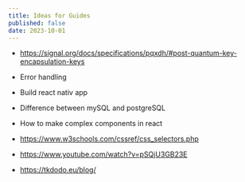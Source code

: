 ```yaml
---
title: Ideas for Guides
published: false
date: 2023-10-01
---
```



- https://signal.org/docs/specifications/pqxdh/#post-quantum-key-encapsulation-keys

- Error handling

- Build react nativ app

- Difference between mySQL and postgreSQL

- How to make complex components in react

- https://www.w3schools.com/cssref/css_selectors.php

- https://www.youtube.com/watch?v=pSQjU3GB23E 

- https://tkdodo.eu/blog/